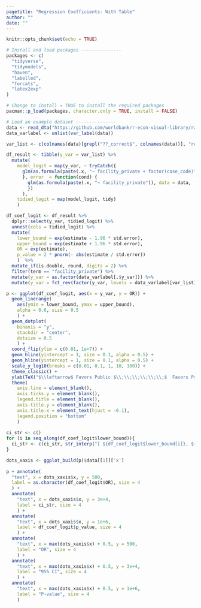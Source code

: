 ```yaml
---
pagetitle: "Regression Coefficients: With Table"
author: ""
date: ""
---
```


```r
knitr::opts_chunk$set(echo = TRUE)
```

```r
# Install and load packages ---------------
packages <- c(
  "tidyverse",
  "tidymodels",
  "haven",
  "labelled",
  "forcats",
  "latex2exp"
)

# Change to install = TRUE to install the required packages
pacman::p_load(packages, character.only = TRUE, install = FALSE)

# Load an example dataset ---------------
data <- read_dta("https://github.com/worldbank/r-econ-visual-library/raw/master/Library/Data/METable.dta")
data_varlabel <- unlist(var_label(data))

var_list <- c(colnames(data)[grepl("??_correct$", colnames(data))], "refer", "med_any", "med_class_any_6", "med_class_any_16")

df_result <- tibble(y_var = var_list) %>%
  mutate(
    model_logit = map(y_var, ~ tryCatch({
      glm(as.formula(paste(.x, "~ facility_private + factor(case_code)")), data = data, family = "binomial")
      }, error  = function(cond) {
        glm(as.formula(paste(.x, "~ facility_private")), data = data, family = "binomial")
        })
      ),
    tidied_logit = map(model_logit, tidy)
    )

df_coef_logit <- df_result %>%
  dplyr::select(y_var, tidied_logit) %>%
  unnest(cols = tidied_logit) %>%
  mutate(
    lower_bound = exp(estimate - 1.96 * std.error),
    upper_bound = exp(estimate + 1.96 * std.error),
    OR = exp(estimate),
    p_value = 2 * pnorm(- abs(estimate / std.error))
    )  %>%
  mutate_if(is.double, round, digits = 2) %>%
  filter(term == "facility_private") %>%
  mutate(y_var = as.factor(data_varlabel[.$y_var])) %>%
  mutate(y_var = fct_rev(factor(y_var, levels = data_varlabel[var_list])))

p <- ggplot(df_coef_logit, aes(x = y_var, y = OR)) + 
  geom_linerange(
    aes(ymin = lower_bound, ymax = upper_bound), 
    alpha = 0.6, size = 0.5
    ) +
  geom_dotplot(
    binaxis = "y", 
    stackdir = "center",
    dotsize = 0.5
    ) +
  coord_flip(ylim = c(0.01, 1e+7)) +
  geom_hline(yintercept = 1, size = 0.1, alpha = 0.5) +
  geom_hline(yintercept = 1, size = 0.1, alpha = 0.5) +
  scale_y_log10(breaks = c(0.01, 0.1, 1, 10, 100)) +
  theme_classic() +
  ylab(TeX("$\\leftarrow$ Favors Public $\\;\\;\\;\\;\\;\\;$  Favors Privte $\\rightarrow$ \n")) +
  theme(
    axis.line = element_blank(),
    axis.ticks.y = element_blank(),
    legend.title = element_blank(),
    axis.title.y = element_blank(),
    axis.title.x = element_text(hjust = -0.1),
    legend.position = "bottom"
    )
    
ci_str <- c()
for (i in seq_along(df_coef_logit$lower_bound)){
  ci_str <- c(ci_str, str_interp("[ ${df_coef_logit$lower_bound[i]}, ${df_coef_logit$upper_bound[i]} ]"))
}

dots_xaxis <- ggplot_build(p)$data[[1]]['x']
    
p + annotate(
  "text", x = dots_xaxis$x, y = 500,
  label = as.character(df_coef_logit$OR), size = 4
  ) +
  annotate(
    "text", x = dots_xaxis$x, y = 3e+4,
    label = ci_str, size = 4
    ) +
  annotate(
    "text", x = dots_xaxis$x, y = 1e+6,
    label = df_coef_logit$p_value, size = 4
    ) +
  annotate(
    "text", x = max(dots_xaxis$x) + 0.5, y = 500,
    label = "OR", size = 4
    ) +
  annotate(
    "text", x = max(dots_xaxis$x) + 0.5, y = 3e+4,
    label = "95% CI", size = 4
    ) +
  annotate(
    "text", x = max(dots_xaxis$x) + 0.5, y = 1e+6,
    label = "P-value", size = 4
    )

```

